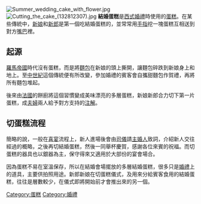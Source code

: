 {{Unreferenced|time=2017-06-07T02:10:30+00:00}}
[[File:Summer_wedding_cake_with_flower.jpg|thumb]]
[[File:Cutting_the_cake_(132812307).jpg|thumb]]
'''結婚蛋糕'''是[[西式婚禮|西式婚禮]]時使用的[[蛋糕|蛋糕]]。在某些傳統中，[[新娘|新娘]]和[[新郎|新郎]]是第一個吃結婚蛋糕的，並常常用[[手指|手指]]挖一塊蛋糕互相送到對方[[嘴巴|嘴巴]]裡。

== 起源 ==

[[羅馬帝國|羅馬帝國]]時代沒有蛋糕，而是將[[麵包|麵包]]在新娘的頭上撕開，讓麵包碎跌到新娘身上和地上。至[[中世紀|中世紀]]這個傳統便有所改變，參加婚禮的賓客會自攜甜麵包作賀禮，再將所有麵包堆起。

後來由[[法國|法國]]的餅廚將這個習慣變成美味漂亮的多層蛋糕，新娘新郎合力切下第一片蛋糕，成[[夫婦|夫婦]]兩人給予對方支持的[[注解|注解]]。

== 切蛋糕流程 ==
簡略的說，一般在[[喜宴|喜宴]]流程上，新人進場後會由[[司儀|司儀]]請[[主婚人|主婚人]]致詞，介紹新人交往經過的概略，之後再切結婚蛋糕，然後一同舉杯慶賀，感謝各位來賓的祝福。而切蛋糕的器具也以銀器為主，保守得來又適用於大部份的宴會場合。

因為蛋糕不易在室溫保存，所以在結婚會場擺放的多層結婚蛋糕，很多只是[[婚禮|婚禮]]上的道具，主要供拍照用途。新郎新娘在切蛋糕儀式，及用來分給賓客食用的結婚蛋糕，往往是層數較少，在儀式即將開始前才會推出來的另一個。

{{commons|Wedding cake}}
{{蛋糕}}
{{Dessert-stub}}

[[Category:蛋糕|Category:蛋糕]]
[[Category:婚禮|Category:婚禮]]